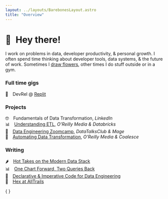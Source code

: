 ```yaml
---
layout: ../layouts/BarebonesLayout.astro
title: "Overview"
---
```



# 👋 Hey there!

I work on problems in data, developer productivity, & personal growth. I often spend time thinking about developer tools, data systems, & the future of work. Sometimes I [draw flowers](/art), other times I do stuff outside or in a gym.

### Full time gigs

👾&emsp;DevRel @ [Replit](https://repl.it/@replit-matt)

### Projects

🤓&emsp;Fundamentals of Data Transformation, _LinkedIn_ \
📊&emsp;<a href="/assets/Understanding_ETL_DB.pdf" target="_blank">Understanding ETL</a>, _O'Reilly Media & Databricks_ \
🎻&emsp;[Data Engineering Zoomcamp](https://github.com/DataTalksClub/data-engineering-zoomcamp/tree/main/02-workflow-orchestration), _DataTalksClub & Mage_ \
🤖&emsp;<a href="/assets/OReilly-AutomateDataTransformations.pdf" target="_blank">Automating Data Transformation</a>, _O'Reilly Media & Coalesce_

### Writing

🌶️&emsp;[Hot Takes on the Modern Data Stack](/posts/hot-takes) \
📊&emsp;[One Chart Forward, Two Queries Back](https://hex.tech/blog/iterating-in-analytics/) \
💬&emsp;[Declarative & Imperative Code for Data Engineering](/posts/declarative-imperative) \
🥾&emsp;[Hex at AllTrails](https://hex.tech/blog/hex-at-alltrails/)

{ <CtaButton text="Follow along 💜" href="https://x.com/mattppal" /> }
